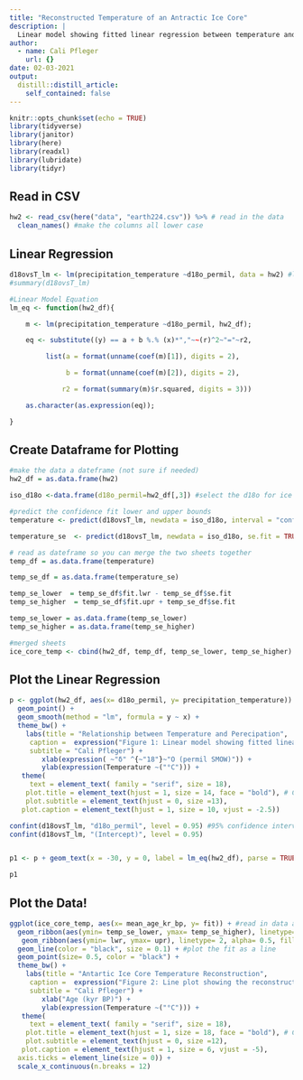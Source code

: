 ```yaml
---
title: "Reconstructed Temperature of an Antractic Ice Core"
description: |
  Linear model showing fitted linear regression between temperature and line plot showing the reconstructed temperature of  an Antractic ice core using precipitation temperature (°C) δ18O (permil SMOW).
author:
  - name: Cali Pfleger
    url: {}
date: 02-03-2021
output:
  distill::distill_article:
    self_contained: false
---
```



```r
knitr::opts_chunk$set(echo = TRUE)
library(tidyverse)
library(janitor)
library(here)
library(readxl)
library(lubridate)
library(tidyr)
```

## Read in CSV 
```r
hw2 <- read_csv(here("data", "earth224.csv")) %>% # read in the data
  clean_names() #make the columns all lower case
```

## Linear Regression 
```r
d18ovsT_lm <- lm(precipitation_temperature ~d18o_permil, data = hw2) #linear regression 
#summary(d18ovsT_lm) 

#Linear Model Equation 
lm_eq <- function(hw2_df){

    m <- lm(precipitation_temperature ~d18o_permil, hw2_df);

    eq <- substitute((y) == a + b %.% (x)*","~~(r)^2~"="~r2, 

         list(a = format(unname(coef(m)[1]), digits = 2),

              b = format(unname(coef(m)[2]), digits = 2),

             r2 = format(summary(m)$r.squared, digits = 3)))

    as.character(as.expression(eq));

}
```

## Create Dataframe for Plotting
```r
#make the data a dateframe (not sure if needed)
hw2_df = as.data.frame(hw2)

iso_d18o <-data.frame(d18o_permil=hw2_df[,3]) #select the d18o for ice core 

#predict the confidence fit lower and upper bounds
temperature <- predict(d18ovsT_lm, newdata = iso_d18o, interval = "confidence")

temperature_se  <- predict(d18ovsT_lm, newdata = iso_d18o, se.fit = TRUE, interval = "confidence")

# read as dateframe so you can merge the two sheets together 
temp_df = as.data.frame(temperature)

temp_se_df = as.data.frame(temperature_se)

temp_se_lower  = temp_se_df$fit.lwr - temp_se_df$se.fit
temp_se_higher  = temp_se_df$fit.upr + temp_se_df$se.fit

temp_se_lower = as.data.frame(temp_se_lower)
temp_se_higher = as.data.frame(temp_se_higher)

#merged sheets
ice_core_temp <- cbind(hw2_df, temp_df, temp_se_lower, temp_se_higher)
```

## Plot the Linear Regression
```r
p <- ggplot(hw2_df, aes(x= d18o_permil, y= precipitation_temperature)) + 
  geom_point() +
  geom_smooth(method = "lm", formula = y ~ x) +
  theme_bw() +
    labs(title = "Relationship between Temperature and Perecipation",
     caption =  expression("Figure 1: Linear model showing fitted linear regression between Temperature (°C) \n and δ18O (permil SMOW)."),
     subtitle = "Cali Pfleger") +
        xlab(expression( ~"δ" ^{~"18"}~"O (permil SMOW)")) +
        ylab(expression(Temperature ~("°C"))) +
   theme(
     text = element_text( family = "serif", size = 18),
    plot.title = element_text(hjust = 1, size = 14, face = "bold"), # Center title position and size
    plot.subtitle = element_text(hjust = 0, size =13),
   plot.caption = element_text(hjust = 1, size = 10, vjust = -2.5)) 

confint(d18ovsT_lm, "d18o_permil", level = 0.95) #95% confidence interval for d18o 
confint(d18ovsT_lm, "(Intercept)", level = 0.95)


p1 <- p + geom_text(x = -30, y = 0, label = lm_eq(hw2_df), parse = TRUE) + geom_text(x = -29, y = -7, label = "n = 8")

p1

```


## Plot the Data! 
```r
ggplot(ice_core_temp, aes(x= mean_age_kr_bp, y= fit)) + #read in data and set x and y values
  geom_ribbon(aes(ymin= temp_se_lower, ymax= temp_se_higher), linetype= 2, alpha= 0.5, fill = "dodgerblue")  +
   geom_ribbon(aes(ymin= lwr, ymax= upr), linetype= 2, alpha= 0.5, fill = "cadetblue1")  +
  geom_line(color = "black", size = 0.1) + #plot the fit as a line
  geom_point(size= 0.5, color = "black") +
  theme_bw() +
    labs(title = "Antartic Ice Core Temperature Reconstruction",
     caption =  expression("Figure 2: Line plot showing the reconstructed temperature of  an Antractic ice core using precipitation temperature (°C) δ18O (permil SMOW).\n The black line shows the mean of the reconstruction trend, the dark blue shading shows the 68% confidence interval and the light blue shading shows the \n 95% confidence interval for the reconstruction."),
     subtitle = "Cali Pfleger") +
        xlab("Age (kyr BP)") +
        ylab(expression(Temperature ~("°C"))) +
   theme(
     text = element_text( family = "serif", size = 18),
    plot.title = element_text(hjust = 1, size = 18, face = "bold"), # Center title position and size
    plot.subtitle = element_text(hjust = 0, size =12),
   plot.caption = element_text(hjust = 1, size = 6, vjust = -5), 
  axis.ticks = element_line(size = 0)) + 
  scale_x_continuous(n.breaks = 12) 

```






